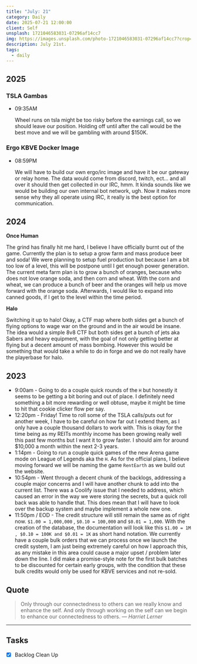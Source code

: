 ```yaml
---
title: "July: 21"
category: Daily
date: 2025-07-21 12:00:00
client: Self
unsplash: 1721046583031-07296af14cc7
img: https://images.unsplash.com/photo-1721046583031-07296af14cc7?crop=entropy&cs=srgb&fm=jpg&ixid=MnwzNjM5Nzd8MHwxfHJhbmRvbXx8fHx8fHx8fDE2ODE3NDg2ODY&ixlib=rb-4.0.3&q=85
description: July 21st.
tags:
  - daily
---
```



## 2025

### TSLA Gambas

-   09:35AM

    Wheel runs on tsla might be too risky before the earnings call, so we should leave our position.
    Holding off until after the call would be the best move and we will be gambling with around $150K.

### Ergo KBVE Docker Image

-   08:59PM

    We will have to build our own ergo/irc image and have it be our gateway or relay home.
    The data would come from discord, twitch, ect... and all over it should then get collected in our IRC, hmm.
    It kinda sounds like we would be building our own internal bot network, ugh.
    Now it makes more sense why they all operate using IRC, it really is the best option for communication.

## 2024

**Once Human**

The grind has finally hit me hard, I believe I have officially burnt out of the game.
Currently the plan is to setup a grow farm and mass produce beer and soda!
We were planning to setup fuel production but because I am a bit too low of a level, this will be postpone until I get enough power generation.
The current meta farm plan is to grow a bunch of oranges, because who does not love orange soda, and then corn and wheat.
With the corn and wheat, we can produce a bunch of beer and the oranges will help us move forward with the orange soda.
Afterwards, I would like to expand into canned goods, if I get to the level within the time period.

**Halo**

Switching it up to halo!
Okay, a CTF map where both sides get a bunch of flying options to wage war on the ground and in the air would be insane.
The idea would a simple 8v8 CTF but both sides get a bunch of jets aka Sabers and heavy equipment, with the goal of not only getting better at flying but a decent amount of mass bombing.
However this would be something that would take a while to do in forge and we do not really have the playerbase for halo.


## 2023
- 9:00am - Going to do a couple quick rounds of the `H` but honestly it seems to be getting a bit boring and out of place. I definitely need something a bit more rewarding or well obtuse, maybe it might be time to hit that cookie clicker flow per say. 
- 12:20pm - Friday! Time to roll some of the TSLA calls/puts out for another week, I have to be careful on how far out I extend them, as I only have a couple thousand dollars to work with. This is okay for the time being as my REITs monthly income has been growing really well this past few months but I want it to grow faster. I should aim for around $10,000 a month within the next 2-3 years.
- 1:14pm - Going to run a couple quick games of the new Arena game mode on League of Legends aka the `H`. As for the official plans, I believe moving forward we will be naming the game `RentEarth` as we build out the website.
- 10:54pm - Went through a decent chunk of the backlogs, addressing a couple major concerns and I will have another chunk to add into the current list. There was a Coolify issue that I needed to address, which caused an error in the way we were storing the secrets, but a quick roll back was able to handle that. This does mean that I will have to look over the backup system and maybe implement a whole new one. 
- 11:50pm / EOD - The credit structure will still remain the same as of right now. `$1.00 = 1,000,000` , `$0.10 = 100,000` and `$0.01 = 1,000`. With the creation of the database, the documentation will look like this `$1.00 = 1M , $0.10 = 100K and $0.01 = 1K` as short hand notation. We currently have a couple bulk orders that we can process once we launch the credit system, I am just being extremely careful on how I approach this, as any mistake in this area could cause a major upset / problem later down the line. I did make a promise-style note for the first bulk batches to be discounted for certain early groups, with the condition that these bulk credits would only be used for KBVE services and not re-sold. 

## Quote

> Only through our connectedness to others can we really know and enhance the self. And only through working on the self can we begin to enhance our connectedness to others.
> — <cite>Harriet Lerner</cite>

---

## Tasks

- [x] Backlog Clean Up